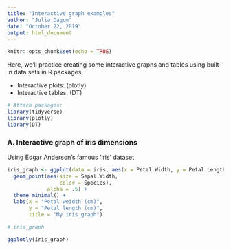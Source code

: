 ```yaml
---
title: "Interactive graph examples"
author: "Julia Dagum"
date: "October 22, 2019"
output: html_document
---
```


```r
knitr::opts_chunk$set(echo = TRUE)
```

Here, we'll practice creating some interactive graphs and tables using built-in data sets in R packages. 

- Interactive plots: (plotly)
- Interactive tables: (DT)

```r

# Attach packages: 
library(tidyverse)
library(plotly)
library(DT)

```

### A. Interactive graph of iris dimensions

Using Edgar Anderson's famous 'iris' dataset

```r

iris_graph <- ggplot(data = iris, aes(x = Petal.Width, y = Petal.Length)) +
  geom_point(aes(size = Sepal.Width, 
                 color = Species),
             alpha = .5) +
  theme_minimal() +
  labs(x = "Petal weidth (cm)",
       y = "Petal length (cm)", 
       title = "My iris graph")

# iris_graph

ggplotly(iris_graph)

```

